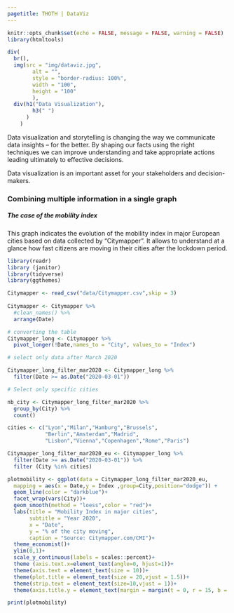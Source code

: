 ```yaml
---
pagetitle: THOTH | DataViz
---
```


```r
knitr::opts_chunk$set(echo = FALSE, message = FALSE, warning = FALSE)
library(htmltools)
```


```r

div(
  br(),
  img(src = "img/dataviz.jpg",
        alt = "",
        style = "border-radius: 100%",
        width = "100",
        height = "100"
        ),
  div(h1("Data Visualization"),
        h3(" ")
      )
    )
```


Data visualization and storytelling is changing the way we communicate data insights – for the better. By shaping our facts using the right techniques we can improve understanding and take appropriate actions leading ultimately to effective decisions. 

Data visualization is an important asset for your stakeholders and decision-makers. 

### Combining multiple information in a single graph

##### The case of the mobility index 

This graph indicates the evolution of the mobility index in major European cities based on data collected by "Citymapper".  It allows to understand at a glance how fast citizens are moving in their cities after the lockdown period. 

```r

library(readr)
library (janitor)
library(tidyverse)
library(ggthemes)

Citymapper <- read_csv("data/Citymapper.csv",skip = 3) 
   
Citymapper <- Citymapper %>% 
  #clean_names() %>% 
  arrange(Date)

# converting the table
Citymapper_long <- Citymapper %>%
  pivot_longer(!Date,names_to = "City", values_to = "Index")

# select only data after March 2020

Citymapper_long_filter_mar2020 <- Citymapper_long %>% 
  filter(Date >= as.Date("2020-03-01"))

# Select only specific cities

nb_city <- Citymapper_long_filter_mar2020 %>% 
  group_by(City) %>% 
  count()

cities <- c("Lyon","Milan","Hamburg","Brussels", 
            "Berlin","Amsterdam","Madrid",
            "Lisbon","Vienna","Copenhagen","Rome","Paris")

Citymapper_long_filter_mar2020_eu <- Citymapper_long %>% 
  filter(Date >= as.Date("2020-03-01")) %>% 
  filter (City %in% cities)

plotmobility <- ggplot(data = Citymapper_long_filter_mar2020_eu,
  mapping = aes(x = Date,y = Index ,group=City,position="dodge")) +
  geom_line(color = "darkblue")+
  facet_wrap(vars(City))+
  geom_smooth(method = "loess",color = "red")+
  labs(title = "Mobility Index in major cities",
       subtitle = "Year 2020",
       x = "Date",
       y = "% of the city moving",
       caption = "Source: Citymapper.com/CMI")+
  theme_economist()+
  ylim(0,1)+
  scale_y_continuous(labels = scales::percent)+
  theme (axis.text.x=element_text(angle=0, hjust=1))+
  theme(axis.text = element_text(size = 10))+   
  theme(plot.title = element_text(size = 20,vjust = 1.5))+
  theme(strip.text = element_text(size=10,vjust = 1))+
  theme(axis.title.y = element_text(margin = margin(t = 0, r = 15, b = 0, l = 0),vjust = 1.5))

print(plotmobility)
```



